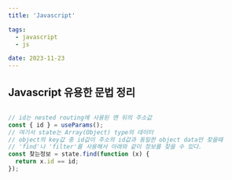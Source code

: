 ```yaml
---
title: 'Javascript'

tags:
  - javascript
  - js

date: 2023-11-23
---
```


## Javascript 유용한 문법 정리

```Javascript

// id는 nested routing에 사용된 맨 뒤의 주소값
const { id } = useParams();
// 여기서 state는 Array(Object) type의 데이터
// object의 key값 중 id값이 주소의 id값과 동일한 object data만 찾을때
// 'find'나 'filter'를 사용해서 아래와 같이 정보를 찾을 수 있다.
const 찾는정보 = state.find(function (x) {
  return x.id == id;
});
```
